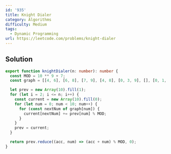 ```yaml
---
id: '935'
title: Knight Dialer
category: Algorithms
difficulty: Medium
tags:
  - Dynamic Programming
url: https://leetcode.com/problems/knight-dialer
---
```


## Solution

```typescript filename="solution.ts" copy
export function knightDialer(n: number): number {
  const MOD = 10 ** 9 + 7;
  const graph = [[4, 6], [6, 8], [7, 9], [4, 8], [0, 3, 9], [], [0, 1, 7], [2, 6], [1, 3], [2, 4]];

  let prev = new Array(10).fill(1);
  for (let i = 2; i <= n; i++) {
    const current = new Array(10).fill(0);
    for (let num = 0; num < 10; num++) {
      for (const nextNum of graph[num]) {
        current[nextNum] += prev[num] % MOD;
      }
    }
    prev = current;
  }

  return prev.reduce((acc, num) => (acc + num) % MOD, 0);
}
```
